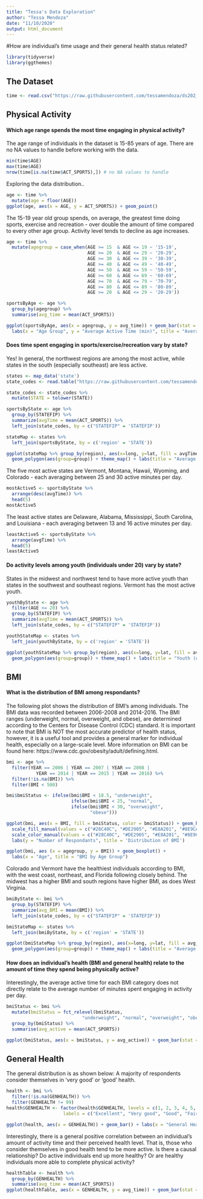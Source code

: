 ---
title: "Tessa's Data Exploration"
author: "Tessa Mendoza"
date: "11/10/2020"
output: html_document
---
#How are individual's time usage and their general health status related?

```{r message=FALSE, warning=FALSE}
library(tidyverse)
library(ggthemes)
```

## The Dataset
```{r}
time <- read.csv("https://raw.githubusercontent.com/tessamendoza/ds202_project/main/time.csv")
```

## Physical Activity

#### Which age range spends the most time engaging in physical activity?

The age range of individuals in the dataset is 15-85 years of age. There are no NA values to handle before working with the data. 
```{r}
min(time$AGE) 
max(time$AGE) 
nrow(time[is.na(time$ACT_SPORTS),]) # no NA values to handle
```
Exploring the data distribution..
```{r}
age <- time %>%
  mutate(age = floor(AGE))
ggplot(age, aes(x = AGE, y = ACT_SPORTS)) + geom_point()
```

The 15-19 year old group spends, on average, the greatest time doing sports, exercise and recreation - over double the amount of time compared to every other age group. Activity level tends to decline as age increases. 
```{r}
age <- time %>% 
  mutate(agegroup = case_when(AGE >= 15  & AGE <= 19 ~ '15-19',
                              AGE >= 20  & AGE <= 29 ~ '20-29',
                              AGE >= 30  & AGE <= 39 ~ '30-39',
                              AGE >= 40  & AGE <= 49 ~ '40-49',
                              AGE >= 50  & AGE <= 59 ~ '50-59',
                              AGE >= 60  & AGE <= 69 ~ '60-69',
                              AGE >= 70  & AGE <= 79 ~ '70-79',
                              AGE >= 80  & AGE <= 89 ~ '80-89',
                              AGE >= 20  & AGE <= 29 ~ '20-29'))

sportsByAge <- age %>%
  group_by(agegroup) %>%
  summarise(avg_time = mean(ACT_SPORTS))

ggplot(sportsByAge, aes(x = agegroup, y = avg_time)) + geom_bar(stat = 'identity') + 
  labs(x = "Age Group", y = "Average Active Time (min)", title = "Average Active Time (Sports, Exercise, and Recreation) by Age Group")
```

#### Does time spent engaging in sports/exercise/recreation vary by state?

Yes! In general, the northwest regions are among the most active, while states in the south (especially southeast) are less active. 
```{r}
states <- map_data('state')
state_codes <- read.table("https://raw.githubusercontent.com/tessamendoza/ds202_project/main/state_codes.csv", sep = ",", header = TRUE)

state_codes <- state_codes %>%
  mutate(STATE = tolower(STATE))

sportsByState <- age %>%
  group_by(STATEFIP) %>%
  summarize(avgTime = mean(ACT_SPORTS)) %>%
  left_join(state_codes, by = c("STATEFIP" = 'STATEFIP'))

stateMap <- states %>%
  left_join(sportsByState, by = c('region' = 'STATE'))

ggplot(stateMap %>% group_by(region), aes(x=long, y=lat, fill = avgTime)) + 
  geom_polygon(aes(group=group)) + theme_map() + labs(title = "Average Active Time (min/day) by State")

```

The five most active states are Vermont, Montana, Hawaii, Wyoming, and Colorado  - each averaging between 25 and 30 active minutes per day. 
```{r}
mostActive5 <- sportsByState %>%
  arrange(desc(avgTime)) %>%
  head(5)
mostActive5
```

The least active states are Delaware, Alabama, Mississippi, South Carolina, and Louisiana - each averaging between 13 and 16 active minutes per day.
```{r}
leastActive5 <- sportsByState %>%
  arrange(avgTime) %>%
  head(5)
leastActive5
```

#### Do activity levels among youth (individuals under 20) vary by state?

States in the midwest and northwest tend to have more active youth than states in the southwest and southeast regions. Vermont has the most active youth.
```{r}
youthByState <- age %>%
  filter(AGE <= 20) %>%
  group_by(STATEFIP) %>%
  summarize(avgTime = mean(ACT_SPORTS)) %>%
  left_join(state_codes, by = c("STATEFIP" = 'STATEFIP'))

youthStateMap <- states %>%
  left_join(youthByState, by = c('region' = 'STATE'))

ggplot(youthStateMap %>% group_by(region), aes(x=long, y=lat, fill = avgTime)) + 
  geom_polygon(aes(group=group)) + theme_map() + labs(title = "Youth (under 20) Active Time (min/day) by State")
```

## BMI

#### What is the distribution of BMI among respondants?


The following plot shows the distribution of BMI's among individuals. The BMI data was recorded between 2006-2008 and 2014-2016. The BMI ranges (underweight, normal, overweight, and obese), are determined according to the Centers for Disease Control (CDC) standard. It is important to note that BMI is NOT the most accurate predictor of health status, however, it is a useful tool and provides a general marker for individual health, especially on a large-scale level. More information on BMI can be found here: https://www.cdc.gov/obesity/adult/defining.html. 
```{r}
bmi <- age %>%
  filter(YEAR == 2006 | YEAR == 2007 | YEAR == 2008 |
           YEAR == 2014 | YEAR == 2015 | YEAR == 2016) %>%
  filter(!is.na(BMI)) %>%
  filter(BMI < 500)

bmi$bmiStatus <- ifelse(bmi$BMI < 18.5, "underweight", 
                        ifelse(bmi$BMI < 25, "normal",
                        ifelse(bmi$BMI < 30, "overweight", 
                               "obese")))

ggplot(bmi, aes(x = BMI, fill = bmiStatus, color = bmiStatus)) + geom_histogram(position = 'identity', bins = 30, alpha = 0.5) + 
  scale_fill_manual(values = c("#28C40C", "#DE2905", "#E8A201", "#8E9CA1")) +
  scale_color_manual(values = c("#28C40C", "#DE2905", "#E8A201", "#8E9CA1")) + 
  labs(y = "Number of Respondants", title = 'Distribution of BMI')

```

```{r}
ggplot(bmi, aes (x = agegroup, y = BMI)) + geom_boxplot() +
  labs(x = "Age", title = "BMI by Age Group")

```

Colorado and Vermont have the healthiest individuals according to BMI, with the west coast, northeast, and Florida following closely behind. The midwest has a higher BMI and south regions have higher BMI, as does West Virginia.
```{r}
bmiByState <- bmi %>%
  group_by(STATEFIP) %>%
  summarize(avg_BMI = mean(BMI)) %>%
  left_join(state_codes, by = c("STATEFIP" = 'STATEFIP'))

bmiStateMap <- states %>%
  left_join(bmiByState, by = c('region' = 'STATE'))

ggplot(bmiStateMap %>% group_by(region), aes(x=long, y=lat, fill = avg_BMI)) + 
  geom_polygon(aes(group=group)) + theme_map() + labs(title = "Average Body Mass Index (BMI) by State") + scale_fill_viridis_c(option = "C")

```

#### How does an individual's health (BMI and general health) relate to the amount of time they spend being physically active? 

Interestingly, the average active time for each BMI category does not directly relate to the average number of minutes spent engaging in activity per day.

```{r}
bmiStatus <- bmi %>%
  mutate(bmiStatus = fct_relevel(bmiStatus, 
                            "underweight", "normal", "overweight", "obese")) %>%
  group_by(bmiStatus) %>%
  summarise(avg_active = mean(ACT_SPORTS))

ggplot(bmiStatus, aes(x = bmiStatus, y = avg_active)) + geom_bar(stat = 'identity') + labs(x = "BMI", y = "Average Active Time (min/day)", title = 'Activity Levels by BMI Range')

```

## General Health

The general distribution is as shown below: A majority of respondents consider themselves in 'very good' or 'good' health. 
```{r}
health <- bmi %>%
  filter(!is.na(GENHEALTH)) %>%
  filter(GENHEALTH != 99)
health$GENHEALTH <- factor(health$GENHEALTH, levels = c(1, 2, 3, 4, 5, 96, 97), 
                     labels = c("Excellent", "Very good", "Good", "Fair", "Poor", "Refused", "Don't know"))

ggplot(health, aes(x = GENHEALTH)) + geom_bar() + labs(x = "General Health", y = "Number of Respondents", title = 'Distribution of Self-Reported General Health Status')

```

Interestingly, there is a general positive correlation between an individual's amount of activity time and their perceived health level. That is, those who consider themselves in good health tend to be more active. Is there a causal relationship? Do active individuals end up more healthy? Or are healthy individuals more able to complete physical activity? 

```{r}
healthTable <- health %>%
  group_by(GENHEALTH) %>%
  summarise(avg_time = mean(ACT_SPORTS))
ggplot(healthTable, aes(x = GENHEALTH, y = avg_time)) + geom_bar(stat = 'identity') + labs(x = "General Health", y = "Average Active Time (min/day)", title = 'Average Active Time by General Health Rating')

```

